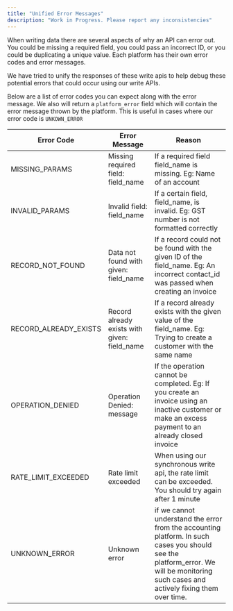 ```yaml
---
title: "Unified Error Messages"
description: "Work in Progress. Please report any inconsistencies"
---
```


When writing data there are several aspects of why an API can error out. You could be missing a required field, you could pass an incorrect ID, or you could be duplicating a unique value. Each platform has their own error codes and error messages. 

We have tried to unify the responses of these write apis to help debug these potential errors that could occur using our write APIs. 

Below are a list of error codes you can expect along with the error message. We also will return a `platform_error` field which will contain the error message thrown by the platform. This is useful in cases where our error code is `UNKOWN_ERROR`

| Error Code              | Error Message                                 | Reason                                                                                                                                                                                 |
| ----------------------- | --------------------------------------------- | -------------------------------------------------------------------------------------------------------------------------------------------------------------------------------------- |
| MISSING\_PARAMS         | Missing required field: field\_name           | If a required field field\_name is missing. Eg: Name of an account                                                                                                                     |
| INVALID\_PARAMS         | Invalid field: field\_name                    | If a certain field, field\_name, is invalid. Eg: GST number is not formatted correctly                                                                                                 |
| RECORD\_NOT\_FOUND      | Data not found with given: field\_name        | If a record could not be found with the given ID of the field\_name. Eg: An incorrect contact\_id was passed when creating an invoice                                                  |
| RECORD\_ALREADY\_EXISTS | Record already exists with given: field\_name | If a record already exists with the given value of the field\_name. Eg: Trying to create a customer with the same name                                                                 |
| OPERATION\_DENIED       | Operation Denied: message                     | If the operation cannot be completed. Eg: If you create an invoice using an inactive customer or make an excess payment to an already closed invoice                                   |
| RATE\_LIMIT\_EXCEEDED   | Rate limit exceeded                           | When using our synchronous write api, the rate limit can be exceeded. You should try again after 1 minute                                                                              |
| UNKNOWN\_ERROR          | Unknown error                                 | if we cannot understand the error from the accounting platform. In such cases you should see the platform\_error. We will be monitoring such cases and actively fixing them over time. |